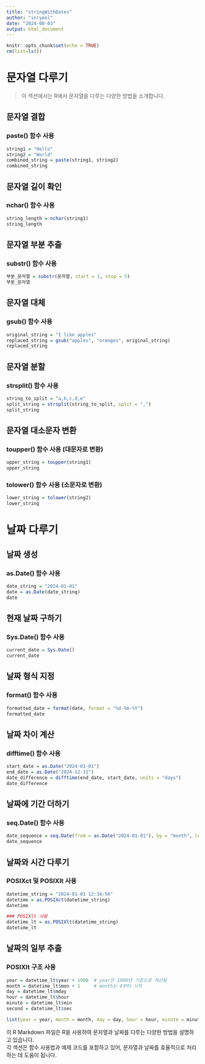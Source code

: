 ```yaml
---
title: "stringWithDates"
author: "inryeol"
date: "2024-08-03"
output: html_document
---
```


```r
knitr::opts_chunk$set(echo = TRUE)
rm(list=ls())
```

# 문자열 다루기

> 이 섹션에서는 R에서 문자열을 다루는 다양한 방법을 소개합니다.

## 문자열 결합
### paste() 함수 사용
```r
string1 = "Hello"
string2 = "World"
combined_string = paste(string1, string2)
combined_string
```

## 문자열 길이 확인
### nchar() 함수 사용
```r
string_length = nchar(string1)
string_length
```

## 문자열 부분 추출
### substr() 함수 사용
```r
부분_문자열 = substr(문자열, start = 1, stop = 5)
부분_문자열
```

## 문자열 대체
### gsub() 함수 사용
```r
original_string = "I like apples"
replaced_string = gsub("apples", "oranges", original_string)
replaced_string
```

## 문자열 분할
### strsplit() 함수 사용
```r
string_to_split = "a,b,c,d,e"
split_string = strsplit(string_to_split, split = ",")
split_string
```

## 문자열 대소문자 변환
### toupper() 함수 사용 (대문자로 변환)
```r
upper_string = toupper(string1)
upper_string
```

### tolower() 함수 사용 (소문자로 변환)
```r
lower_string = tolower(string2)
lower_string
```

# 날짜 다루기

## 날짜 생성
### as.Date() 함수 사용
```r
date_string = "2024-01-01"
date = as.Date(date_string)
date
```

## 현재 날짜 구하기
### Sys.Date() 함수 사용
```r
current_date = Sys.Date()
current_date
```

## 날짜 형식 지정
### format() 함수 사용
```r
formatted_date = format(date, format = "%d-%m-%Y")
formatted_date
```

## 날짜 차이 계산
### difftime() 함수 사용
```r
start_date = as.Date("2024-01-01")
end_date = as.Date("2024-12-31")
date_difference = difftime(end_date, start_date, units = "days")
date_difference
```

## 날짜에 기간 더하기
### seq.Date() 함수 사용
```r
date_sequence = seq.Date(from = as.Date("2024-01-01"), by = "month", length.out = 12)
date_sequence
```

## 날짜와 시간 다루기
### POSIXct 및 POSIXlt 사용
```r
datetime_string = "2024-01-01 12:34:56"
datetime = as.POSIXct(datetime_string)
datetime

### POSIXlt 사용
datetime_lt = as.POSIXlt(datetime_string)
datetime_lt
```

## 날짜의 일부 추출
### POSIXlt 구조 사용
```r
year = datetime_lt$year + 1900  # year은 1900년 기준으로 계산됨
month = datetime_lt$mon + 1     # month는 0부터 시작
day = datetime_lt$mday
hour = datetime_lt$hour
minute = datetime_lt$min
second = datetime_lt$sec

list(year = year, month = month, day = day, hour = hour, minute = minute, second = second)
```

이 R Markdown 파일은 R을 사용하여 문자열과 날짜를 다루는 다양한 방법을 설명하고 있습니다.  
각 섹션은 함수 사용법과 예제 코드를 포함하고 있어, 문자열과 날짜를 효율적으로 처리하는 데 도움이 됩니다.